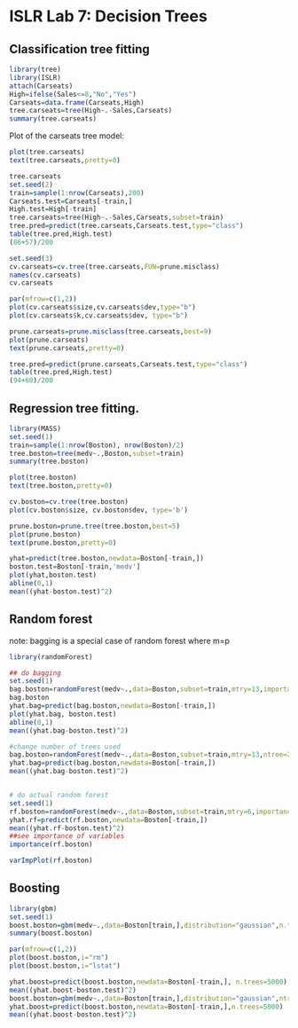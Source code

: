 ISLR Lab 7: Decision Trees
========================================================

## Classification tree fitting
```r
library(tree)
library(ISLR)
attach(Carseats)
High=ifelse(Sales<=8,"No","Yes")
Carseats=data.frame(Carseats,High)
tree.carseats=tree(High~.-Sales,Carseats)
summary(tree.carseats)
```

Plot of the carseats tree model:
```r
plot(tree.carseats)
text(tree.carseats,pretty=0)
```

```r
tree.carseats
set.seed(2)
train=sample(1:nrow(Carseats),200)
Carseats.test=Carseats[-train,]
High.test=High[-train]
tree.carseats=tree(High~.-Sales,Carseats,subset=train)
tree.pred=predict(tree.carseats,Carseats.test,type="class")
table(tree.pred,High.test)
(86+57)/200

set.seed(3)
cv.carseats=cv.tree(tree.carseats,FUN=prune.misclass)
names(cv.carseats)
cv.carseats
```

```r
par(mfrow=c(1,2))
plot(cv.carseats$size,cv.carseats$dev,type="b")
plot(cv.carseats$k,cv.carseats$dev, type="b")
```

```r
prune.carseats=prune.misclass(tree.carseats,best=9)
plot(prune.carseats)
text(prune.carseats,pretty=0)

tree.pred=predict(prune.carseats,Carseats.test,type="class")
table(tree.pred,High.test)
(94+60)/200
```



## Regression tree fitting.
```r
library(MASS)
set.seed(1)
train=sample(1:nrow(Boston), nrow(Boston)/2)
tree.boston=tree(medv~.,Boston,subset=train)
summary(tree.boston)
```

```r
plot(tree.boston)
text(tree.boston,pretty=0)

cv.boston=cv.tree(tree.boston)
plot(cv.boston$size, cv.boston$dev, type='b')

prune.boston=prune.tree(tree.boston,best=5)
plot(prune.boston)
text(prune.boston,pretty=0)

yhat=predict(tree.boston,newdata=Boston[-train,])
boston.test=Boston[-train,'medv']
plot(yhat,boston.test)
abline(0,1)
mean((yhat-boston.test)^2)
```


## Random forest
note: bagging is a special case of random forest where m=p
```r
library(randomForest)

## do bagging
set.seed(1)
bag.boston=randomForest(medv~.,data=Boston,subset=train,mtry=13,importance=TRUE)
bag.boston
yhat.bag=predict(bag.boston,newdata=Boston[-train,])
plot(yhat.bag, boston.test)
abline(0,1)
mean((yhat.bag-boston.test)^2)

#change number of trees used
bag.boston=randomForest(medv~.,data=Boston,subset=train,mtry=13,ntree=25,importance=TRUE)
yhat.bag=predict(bag.boston,newdata=Boston[-train,])
mean((yhat.bag-boston.test)^2)


# do actual random forest
set.seed(1)
rf.boston=randomForest(medv~.,data=Boston,subset=train,mtry=6,importance=TRUE)
yhat.rf=predict(rf.boston,newdata=Boston[-train,])
mean((yhat.rf-boston.test)^2)
##see importance of variables
importance(rf.boston)
```


```r
varImpPlot(rf.boston)
```


## Boosting
```r
library(gbm)
set.seed(1)
boost.boston=gbm(medv~.,data=Boston[train,],distribution="gaussian",n.trees=5000,interaction.depth=4)
summary(boost.boston)
```


```r
par(mfrow=c(1,2))
plot(boost.boston,i="rm")
plot(boost.boston,i="lstat")
```


```r
yhat.boost=predict(boost.boston,newdata=Boston[-train,], n.trees=5000)
mean((yhat.boost-boston.test)^2)
boost.boston=gbm(medv~.,data=Boston[train,],distribution="gaussian",ntrees=5000,interaction.depth=4,shrinkage=0.2,verbose=F)
yhat.boost=predict(boost.boston,newdata=Boston[-train,],n.trees=5000)
mean((yhat.boost-boston.test)^2)
```

